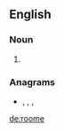{{also|Roome}}
==English==

===Noun===
{{en-noun}}

# {{obsolete spelling of|room|lang=en}}

===Anagrams===
* {{l|en|mooer}}, {{l|en|Moore}}, {{l|en|Mooré}}, {{l|en|Romeo}}

[[de:roome]]